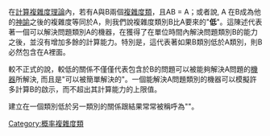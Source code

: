{{unreferenced|time=2010-08-24T02:43:03+00:00}}
在[[計算複雜度理論|計算複雜度理論]]內，若有A與B兩個[[複雜度類|複雜度類]]，且AB = A；或者說, A 在B成為他的[[神諭機器|神諭]]之後的複雜度等同於A，則我們說複雜度類別B比A要來的"'''低'''"。這陳述代表著一個可以解決問題類別A的機器，在獲得了在單位時間內解決問題類別B的能力之後，並沒有增加多餘的計算能力。特別是，這代表著如果B類別低於A類別，則B必然包含在A裡面。

較不正式的說，較低的關係不僅僅代表包含於B的問題可以被能夠解決A問題的[[機器|機器]]所解決, 而且是"可以被簡單解決的"。一個能解決A問題類別的機器可以模擬許多計算B的啟示，而不超出其計算能力的上限值。

建立在一個類別低於另一類別的關係跟結果常常被稱呼為"{{lang|en|lowness results}}"。

[[Category:概率複雜度類|Category:概率複雜度類]]
